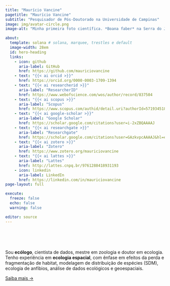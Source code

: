 ```yaml
---
title: "Maurício Vancine"
pagetitle: "Maurício Vancine"
subtitle: "Pesquisador de Pós-Doutorado na Universidade de Campinas"
image: img/avatar-circle.png
image-alt: "Minha primeira foto científica. *Boana faber* na Serra do Japi em 2011."

about:
  template: solana # solana, marquee, trestles e default
  image-width: 28em
  id: hero-heading
  links:
    - icon: github
      aria-label: GitHub
      href: https://github.com/mauriciovancine
    - text: "{{< ai orcid >}}"
      href: https://orcid.org/0000-0003-1709-1394
    - text: "{{< ai researcherid >}}"
      aria-label: "ResearcherID"
      href: https://www.webofscience.com/wos/author/record/837504
    - text: "{{< ai scopus >}}"
      aria-label: "Scopus"
      href: https://www.scopus.com/authid/detail.uri?authorId=57193451888
    - text: "{{< ai google-scholar >}}"
      aria-label: "Google Scholar"
      href: https://scholar.google.com/citations?user=i-2xZBQAAAAJ
    - text: "{{< ai researchgate >}}"
      aria-label: "Researchgate"
      href: https://scholar.google.com/citations?user=GAzkvpcAAAAJ&hl=en&oi=ao
    - text: "{{< ai zotero >}}"
      aria-label: "Zotero"
      href: https://www.zotero.org/mauriciovancine
    - text: "{{< ai lattes >}}"
      aria-label: "Lattes"
      href: http://lattes.cnpq.br/9761288418931193
    - icon: linkedin
      aria-label: LinkedIn
      href: https://linkedin.com/in/mauriciovancine
page-layout: full

execute: 
  freeze: false
  echo: false
  warning: false

editor: source
---
```


<br><br><br>

::: {#hero-heading}

Sou **ecólogo**, cientista de dados, mestre em zoologia e doutor em ecologia. Tenho experiência em **ecologia espacial**, com ênfase em efeitos da perda e fragmentação de habitat, modelagem de distribuição de espécies (SDM), ecologia de anfíbios, análise de dados ecológicos e geoespaciais.

[Saiba mais &rarr;](/about){.about-links .subtitle}

:::
<!-- hero-heading -->
